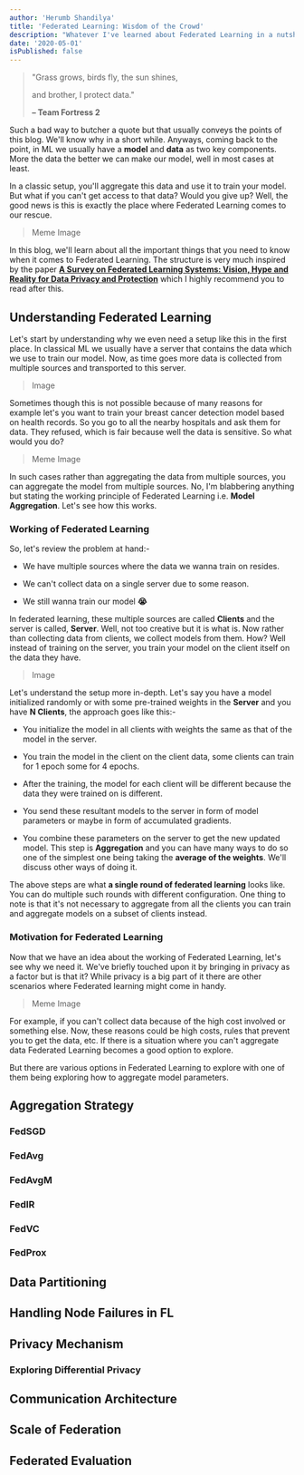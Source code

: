```yaml
---
author: 'Herumb Shandilya'
title: 'Federated Learning: Wisdom of the Crowd'
description: "Whatever I've learned about Federated Learning in a nutshell and a lot of memes. Understand the working of Federated Learning and why we need it"
date: '2020-05-01'
isPublished: false
---
```


> "Grass grows, birds fly, the sun shines,
> 
> and brother, I protect data."
> 
> **– Team Fortress 2**

Such a bad way to butcher a quote but that usually conveys the points of this blog. We'll know why in a short while. Anyways, coming back to the point, in ML we usually have a **model** and **data** as two key components. More the data the better we can make our model, well in most cases at least.

In a classic setup, you'll aggregate this data and use it to train your model. But what if you can't get access to that data? Would you give up? Well, the good news is this is exactly the place where Federated Learning comes to our rescue.

> Meme Image

In this blog, we'll learn about all the important things that you need to know when it comes to Federated Learning. The structure is very much inspired by the paper [**A Survey on Federated Learning Systems: Vision, Hype and Reality for Data Privacy and Protection**](https://arxiv.org/pdf/1907.09693.pdf) which I highly recommend you to read after this.

## Understanding Federated Learning

Let's start by understanding why we even need a setup like this in the first place. In classical ML we usually have a server that contains the data which we use to train our model. Now, as time goes more data is collected from multiple sources and transported to this server.

> Image

Sometimes though this is not possible because of many reasons for example let's you want to train your breast cancer detection model based on health records. So you go to all the nearby hospitals and ask them for data. They refused, which is fair because well the data is sensitive. So what would you do?

> Meme Image

In such cases rather than aggregating the data from multiple sources, you can aggregate the model from multiple sources. No, I'm blabbering anything but stating the working principle of Federated Learning i.e. **Model Aggregation**. Let's see how this works.

### Working of Federated Learning

So, let's review the problem at hand:-

* We have multiple sources where the data we wanna train on resides.
    
* We can't collect data on a single server due to some reason.
    
* We still wanna train our model **😭**
    

In federated learning, these multiple sources are called **Clients** and the server is called, **Server**. Well, not too creative but it is what is. Now rather than collecting data from clients, we collect models from them. How? Well instead of training on the server, you train your model on the client itself on the data they have.

> Image

Let's understand the setup more in-depth. Let's say you have a model initialized randomly or with some pre-trained weights in the **Server** and you have **N Clients**, the approach goes like this:-

* You initialize the model in all clients with weights the same as that of the model in the server.
    
* You train the model in the client on the client data, some clients can train for 1 epoch some for 4 epochs.
    
* After the training, the model for each client will be different because the data they were trained on is different.
    
* You send these resultant models to the server in form of model parameters or maybe in form of accumulated gradients.
    
* You combine these parameters on the server to get the new updated model. This step is **Aggregation** and you can have many ways to do so one of the simplest one being taking the **average of the weights**. We'll discuss other ways of doing it.
    

The above steps are what **a single round of federated learning** looks like. You can do multiple such rounds with different configuration. One thing to note is that it's not necessary to aggregate from all the clients you can train and aggregate models on a subset of clients instead.

### Motivation for Federated Learning

Now that we have an idea about the working of Federated Learning, let's see why we need it. We've briefly touched upon it by bringing in privacy as a factor but is that it? While privacy is a big part of it there are other scenarios where Federated learning might come in handy.

> Meme Image

For example, if you can't collect data because of the high cost involved or something else. Now, these reasons could be high costs, rules that prevent you to get the data, etc. If there is a situation where you can't aggregate data Federated Learning becomes a good option to explore.

But there are various options in Federated Learning to explore with one of them being exploring how to aggregate model parameters.

## Aggregation Strategy

### FedSGD

### FedAvg

### FedAvgM

### FedIR

### FedVC

### FedProx

## Data Partitioning

## Handling Node Failures in FL

## Privacy Mechanism

### Exploring Differential Privacy

## Communication Architecture

## Scale of Federation

## Federated Evaluation
